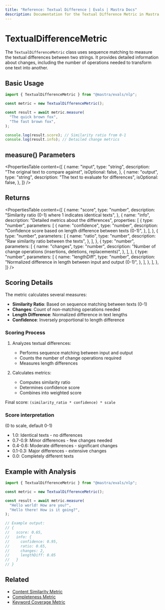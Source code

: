 ```yaml
---
title: "Reference: Textual Difference | Evals | Mastra Docs"
description: Documentation for the Textual Difference Metric in Mastra, which measures textual differences between strings using sequence matching.
---
```



# TextualDifferenceMetric

<ScorerCallout />

The `TextualDifferenceMetric` class uses sequence matching to measure the textual differences between two strings. It provides detailed information about changes, including the number of operations needed to transform one text into another.

## Basic Usage

```typescript
import { TextualDifferenceMetric } from "@mastra/evals/nlp";

const metric = new TextualDifferenceMetric();

const result = await metric.measure(
  "The quick brown fox",
  "The fast brown fox",
);

console.log(result.score); // Similarity ratio from 0-1
console.log(result.info); // Detailed change metrics
```

## measure() Parameters

<PropertiesTable
  content={[
    {
      name: "input",
      type: "string",
      description: "The original text to compare against",
      isOptional: false,
    },
    {
      name: "output",
      type: "string",
      description: "The text to evaluate for differences",
      isOptional: false,
    },
  ]}
/>

## Returns

<PropertiesTable
  content={[
    {
      name: "score",
      type: "number",
      description: "Similarity ratio (0-1) where 1 indicates identical texts",
    },
    {
      name: "info",
      description: "Detailed metrics about the differences",
      properties: [
        {
          type: "number",
          parameters: [
            {
              name: "confidence",
              type: "number",
              description:
                "Confidence score based on length difference between texts (0-1)",
            },
          ],
        },
        {
          type: "number",
          parameters: [
            {
              name: "ratio",
              type: "number",
              description: "Raw similarity ratio between the texts",
            },
          ],
        },
        {
          type: "number",
          parameters: [
            {
              name: "changes",
              type: "number",
              description:
                "Number of change operations (insertions, deletions, replacements)",
            },
          ],
        },
        {
          type: "number",
          parameters: [
            {
              name: "lengthDiff",
              type: "number",
              description:
                "Normalized difference in length between input and output (0-1)",
            },
          ],
        },
      ],
    },
  ]}
/>

## Scoring Details

The metric calculates several measures:

- **Similarity Ratio**: Based on sequence matching between texts (0-1)
- **Changes**: Count of non-matching operations needed
- **Length Difference**: Normalized difference in text lengths
- **Confidence**: Inversely proportional to length difference

### Scoring Process

1. Analyzes textual differences:

   - Performs sequence matching between input and output
   - Counts the number of change operations required
   - Measures length differences

2. Calculates metrics:
   - Computes similarity ratio
   - Determines confidence score
   - Combines into weighted score

Final score: `(similarity_ratio * confidence) * scale`

### Score interpretation

(0 to scale, default 0-1)

- 1.0: Identical texts - no differences
- 0.7-0.9: Minor differences - few changes needed
- 0.4-0.6: Moderate differences - significant changes
- 0.1-0.3: Major differences - extensive changes
- 0.0: Completely different texts

## Example with Analysis

```typescript
import { TextualDifferenceMetric } from "@mastra/evals/nlp";

const metric = new TextualDifferenceMetric();

const result = await metric.measure(
  "Hello world! How are you?",
  "Hello there! How is it going?",
);

// Example output:
// {
//   score: 0.65,
//   info: {
//     confidence: 0.95,
//     ratio: 0.65,
//     changes: 2,
//     lengthDiff: 0.05
//   }
// }
```

## Related

- [Content Similarity Metric](./content-similarity)
- [Completeness Metric](./completeness)
- [Keyword Coverage Metric](./keyword-coverage)
